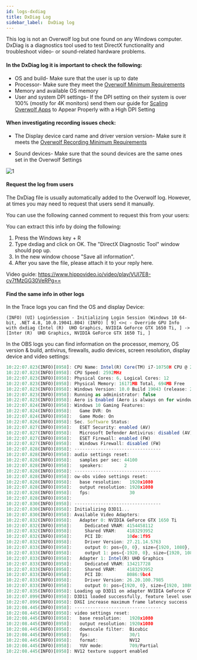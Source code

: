 ```yaml
---
id: logs-dxdiag
title: DxDiag Log
sidebar_label:  DxDiag log
---
```


This log is not an Overwolf log but one found on any Windows computer. DxDiag is a diagnostics tool used to test DirectX functionality and troubleshoot video- or sound-related hardware problems. 

#### In the DxDiag log it is important to check the following:

* OS and build- Make sure that the user is up to date
* Processor- Make sure they meet the [Overwolf Minimum Requirements](https://support.overwolf.com/en/support/solutions/articles/9000177155-general-issues-and-solutions#minimum) 
* Memory and available OS memory
* User and system DPI settings- If the DPI setting on their system is over 100% (mostly for 4K monitors) send them our guide for [Scaling Overwolf Apps](https://support.overwolf.com/en/support/solutions/articles/9000176964-scaling-overwolf-apps-to-appear-properly-with-a-high-dpi-setting) to Appear Properly with a High DPI Setting

#### When investigating recording issues check:

* The Display device card name and driver version version- Make sure it meets the [Overwolf Recording Minimum Requirements](https://support.overwolf.com/en/support/solutions/articles/9000178267-overwolf-recording-minimum-requirements)

* Sound devices- Make sure that the sound devices are the same ones set in the Overwolf Settings

![1](/assets/logs/1.png)

#### Request the log from users

The DxDiag file is usually automatically added to the Overwolf log. However, at times you may need to request that users send it manually.

You can use the following canned comment to request this from your users:

You can extract this info by doing the following:
 
1. Press the Windows key + R
2. Type dxdiag and click on OK. The "DirectX Diagnostic Tool" window should pop up.
3. In the new window choose "Save all information".
4. After you save the file, please attach it to your reply here.

Video guide: https://www.hippovideo.io/video/play/VUI7E8-cy7fMzGG30VeRPg==

#### Find the same info in other logs

In the Trace logs you can find the OS and display Device:

```
(INFO) (UI) LoginSession - Initializing Login Session (Windows 10 64-bit, .NET 4.8, 10.0.19041.804) (INFO) [ 9] <>c - Override GPU Info with dxdiag (Intel (R)  UHD Graphics, NVIDIA GeForce GTX 1650 Ti, ] -> [Inter (R)  UHD Graphics, NVIDIA GeForce GTX 1650 Ti, ]
```

In the OBS logs you can find information on the processor, memory, OS version & build, antivirus, firewalls, audio devices, screen resolution, display device and video settings:

```js
10:22:07.823(INFO)[8958]: CPU Name: Intel(R) Core(TM) i7-10750H CPU @ 2.60GHz
10:22:07.823(INFO)[8958]: CPU Speed: 2592MHz
10:22:07.823(INFO)[8958]: Physical Cores: 6, Logical Cores: 12
10:22:07.823(INFO)[8958]: Physical Memory: 16171MB Total, 694MB Free
10:22:07.823(INFO)[8958]: Windows Version: 10.0 Build 19043 (release: 2009; revision: 1110; 64-bit)
10:22:07.823(INFO)[8958]: Running as administrator: false
10:22:07.823(INFO)[8958]: Aero is Enabled (Aero is always on for windows 8 and above)
10:22:07.824(INFO)[8958]: Windows 10 Gaming Features:
10:22:07.824(INFO)[8958]: 	Game DVR: On
10:22:07.824(INFO)[8958]: 	Game Mode: On
10:22:07.826(INFO)[8958]: Sec. Software Status:
10:22:07.827(INFO)[8958]: 	ESET Security: enabled (AV)
10:22:07.827(INFO)[8958]: 	Microsoft Defender Antivirus: disabled (AV)
10:22:07.827(INFO)[8958]: 	ESET Firewall: enabled (FW)
10:22:07.827(INFO)[8958]: 	Windows Firewall: disabled (FW)
10:22:07.828(INFO)[8958]: ---------------------------------
10:22:07.828(INFO)[8958]: audio settings reset:
10:22:07.828(INFO)[8958]: 	samples per sec: 44100
10:22:07.828(INFO)[8958]: 	speakers:        2
10:22:07.828(INFO)[8958]: ---------------------------------
10:22:07.828(INFO)[8958]: ow-obs video settings reset:
10:22:07.828(INFO)[8958]: 	base resolution:   1920x1080
10:22:07.828(INFO)[8958]: 	output resolution: 1920x1080
10:22:07.828(INFO)[8958]: 	fps:               30
10:22:07.828(INFO)[8958]: 
10:22:07.830(INFO)[8958]: ---------------------------------
10:22:07.830(INFO)[8958]: Initializing D3D11...
10:22:07.830(INFO)[8958]: Available Video Adapters: 
10:22:07.832(INFO)[8958]: 	Adapter 0: NVIDIA GeForce GTX 1650 Ti
10:22:07.832(INFO)[8958]: 	  Dedicated VRAM: 4154458112
10:22:07.832(INFO)[8958]: 	  Shared VRAM:    4183293952
10:22:07.832(INFO)[8958]: 	  PCI ID:         10de:1f95
10:22:07.832(INFO)[8958]: 	  Driver Version: 27.21.14.5763
10:22:07.833(INFO)[8958]: 	  output 0: pos={0, 0}, size={1920, 1080}, attached=true, refresh=60, name=DELL P2419H
10:22:07.833(INFO)[8958]: 	  output 1: pos={-1920, 0}, size={1920, 1080}, attached=true, refresh=60, name=DELL P2419H
10:22:07.833(INFO)[8958]: 	Adapter 1: Intel(R) UHD Graphics
10:22:07.833(INFO)[8958]: 	  Dedicated VRAM: 134217728
10:22:07.833(INFO)[8958]: 	  Shared VRAM:    4183293952
10:22:07.833(INFO)[8958]: 	  PCI ID:         8086:9bc4
10:22:07.833(INFO)[8958]: 	  Driver Version: 26.20.100.7985
10:22:07.833(INFO)[8958]: 	  output 0: pos={1920, 0}, size={1920, 1080}, attached=true, refresh=144, name=
10:22:07.835(INFO)[8958]: Loading up D3D11 on adapter NVIDIA GeForce GTX 1650 Ti (0)
10:22:07.899(INFO)[8958]: D3D11 loaded successfully, feature level used: b000
10:22:07.899(INFO)[8958]: DXGI increase maximum frame latency success
10:22:08.445(INFO)[8958]: ---------------------------------
10:22:08.445(INFO)[8958]: video settings reset:
10:22:08.445(INFO)[8958]: 	base resolution:   1920x1080
10:22:08.445(INFO)[8958]: 	output resolution: 1920x1080
10:22:08.445(INFO)[8958]: 	downscale filter:  Bicubic
10:22:08.445(INFO)[8958]: 	fps:               30/1
10:22:08.445(INFO)[8958]: 	format:            NV12
10:22:08.445(INFO)[8958]: 	YUV mode:          709/Partial
10:22:08.445(INFO)[8958]: NV12 texture support enabled
```
